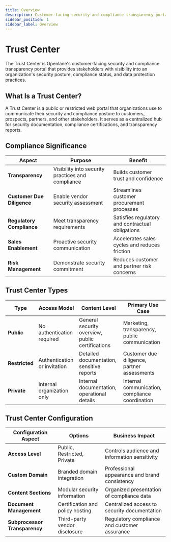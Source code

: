 ```yaml
---
title: Overview
description: Customer-facing security and compliance transparency portal
sidebar_position: 1
sidebar_label: Overview
---
```


# Trust Center

The Trust Center is Openlane's customer-facing security and compliance transparency portal that provides stakeholders with visibility into an organization's security posture, compliance status, and data protection practices.

## What Is a Trust Center?

A Trust Center is a public or restricted web portal that organizations use to communicate their security and compliance posture to customers, prospects, partners, and other stakeholders. It serves as a centralized hub for security documentation, compliance certifications, and transparency reports.

## Compliance Significance

| Aspect | Purpose | Benefit |
|--------|---------|----------|
| **Transparency** | Visibility into security practices and compliance | Builds customer trust and confidence |
| **Customer Due Diligence** | Enable vendor security assessment | Streamlines customer procurement processes |
| **Regulatory Compliance** | Meet transparency requirements | Satisfies regulatory and contractual obligations |
| **Sales Enablement** | Proactive security communication | Accelerates sales cycles and reduces friction |
| **Risk Management** | Demonstrate security commitment | Reduces customer and partner risk concerns |

## Trust Center Types

| Type | Access Model | Content Level | Primary Use Case |
|------|-------------|---------------|------------------|
| **Public** | No authentication required | General security overview, public certifications | Marketing, transparency, public communication |
| **Restricted** | Authentication or invitation | Detailed documentation, sensitive reports | Customer due diligence, partner assessments |
| **Private** | Internal organization only | Internal documentation, operational details | Internal communication, compliance coordination |

## Trust Center Configuration

| Configuration Aspect | Options | Business Impact |
|---------------------|---------|----------------|
| **Access Level** | Public, Restricted, Private | Controls audience and information sensitivity |
| **Custom Domain** | Branded domain integration | Professional appearance and brand consistency |
| **Content Sections** | Modular security information | Organized presentation of compliance data |
| **Document Management** | Certification and policy hosting | Centralized access to security documentation |
| **Subprocessor Transparency** | Third-party vendor disclosure | Regulatory compliance and customer assurance |
